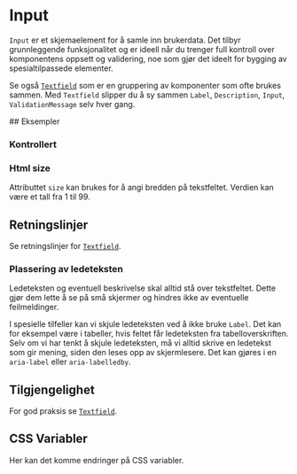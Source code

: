 
<Meta of={InputStories} />


# Input

`Input` er et skjemaelement for å samle inn brukerdata. Det tilbyr grunnleggende funksjonalitet og er ideell når du trenger full kontroll over komponentens oppsett og validering, noe som gjør det ideelt for bygging av spesialtilpassede elementer.

Se også [`Textfield`](/docs/komponenter-textfield--docs) som er en gruppering av komponenter som ofte brukes sammen. Med `Textfield` slipper du å sy sammen `Label`, `Description`, `Input`, `ValidationMessage` selv hver gang.

<Primary />
<Controls />
## Eksempler

### Kontrollert

<Canvas of={InputStories.Controlled} />

### Html size

Attributtet `size` kan brukes for å angi bredden på tekstfeltet. Verdien kan være et tall fra 1 til 99.

<Canvas of={InputStories.HtmlSize} />

## Retningslinjer

Se retningslinjer for [`Textfield`](/docs/komponenter-textfield--docs).

### Plassering av ledeteksten

Ledeteksten og eventuell beskrivelse skal alltid stå over tekstfeltet. Dette gjør dem lette å se på små skjermer og hindres ikke av eventuelle feilmeldinger.


I spesielle tilfeller kan vi skjule ledeteksten ved å ikke bruke `Label`. Det kan for eksempel være i tabeller, hvis feltet får ledeteksten fra tabelloverskriften. Selv om vi har tenkt å skjule ledeteksten, må vi alltid skrive en ledetekst som gir mening, siden den leses opp av skjermlesere. Det kan gjøres i en `aria-label` eller `aria-labelledby`.


## Tilgjengelighet
For god praksis se [`Textfield`](/docs/komponenter-textfield--docs).


## CSS Variabler

<Alert data-color="warning">Her kan det komme endringer på CSS variabler.</Alert>

<CssVariables css={css} />
